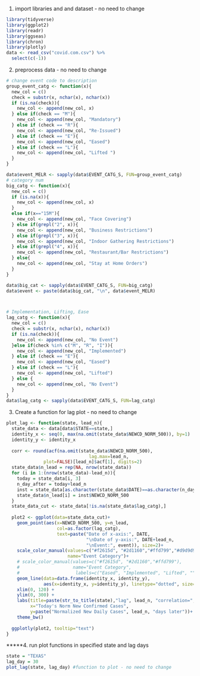 1. import libraries and and dataset - no need to change
```r
library(tidyverse)
library(ggplot2)
library(readr)
library(ggseas)
library(chron)
library(plotly)
data <- read_csv("covid.com.csv") %>% 
  select(c(-1))
```

2. preprocess data - no need to change
```r



# change event code to description
group_event_catg <- function(x){
  new_col = c()
  check = substr(x, nchar(x), nchar(x))
  if (is.na(check)){
    new_col <- append(new_col, x)
  } else if(check == "M"){
    new_col <- append(new_col, "Mandatory")
  } else if (check == "R"){
    new_col <- append(new_col, "Re-Issued")
  } else if (check == "E"){
    new_col <- append(new_col, "Eased")
  } else if (check == "L"){
    new_col <- append(new_col, "Lifted ")
  } 
}

data$event_MELR <- sapply(data$EVENT_CATG_S, FUN=group_event_catg)
# category num
big_catg <- function(x){
  new_col = c()
  if (is.na(x)){
    new_col <- append(new_col, x)
  } 
  else if(x=="15M"){
    new_col <- append(new_col, "Face Covering")
  } else if(grepl("2", x)){
    new_col <- append(new_col, "Business Restrictions")
  } else if(grepl("3", x)){
    new_col <- append(new_col, "Indoor Gathering Restrictions")
  } else if(grepl("4", x)){
    new_col <- append(new_col, "Restaurant/Bar Restrictions")
  } else{
    new_col <- append(new_col, "Stay at Home Orders")
  }
}

data$big_cat <- sapply(data$EVENT_CATG_S, FUN=big_catg)
data$event <- paste(data$big_cat, "\n", data$event_MELR)



# Implementation, Lifting, Ease
lag_catg <- function(x){
  new_col = c()
  check = substr(x, nchar(x), nchar(x))
  if (is.na(check)){
    new_col <- append(new_col, "No Event")
  }else if(check %in% c("M", "R", "I")){
    new_col <- append(new_col, "Implemented")
  } else if (check == "E"){
    new_col <- append(new_col, "Eased")
  } else if (check == "L"){
    new_col <- append(new_col, "Lifted")
  } else {
    new_col <- append(new_col, "No Event")
  }
}
data$lag_catg <- sapply(data$EVENT_CATG_S, FUN=lag_catg)


```



3. Create a function for lag plot - no need to change
```r
plot_lag <- function(state, lead_n){
  state_data <- data[data$STATE==state,]
  identity_x <- seq(0, max(na.omit(state_data$NEWCD_NORM_500)), by=1)
  identity_y <- identity_x
  
  corr <- round(acf(na.omit(state_data$NEWCD_NORM_500),
                               lag.max=lead_n, 
              plot=FALSE)[lead_n]$acf[1], digits=2)
  state_data$n_lead = rep(NA, nrow(state_data))
  for (i in 1:(nrow(state_data)-lead_n)){
    today = state_data[i, 3]
    n_day_after = today+lead_n
    inst = state_data[as.character(state_data$DATE)==as.character(n_day_after[1,1]),]
    state_data$n_lead[i] = inst$NEWCD_NORM_500
  }
  state_data_cut <- state_data[!is.na(state_data$lag_catg),]
  
  plot2 <- ggplot(data=state_data_cut)+
    geom_point(aes(x=NEWCD_NORM_500, y=n_lead,
                   col=as.factor(lag_catg),
                   text=paste("Date of x-axis:", DATE,
                              "\nDate of y-axis:", DATE+lead_n,
                              "\nEvent:", event)), size=2)+
    scale_color_manual(values=c("#f2615d", "#2d1160","#ffd799","#d9d9d9"),
                       name="Event Category")+
    # scale_color_manual(values=c("#f2615d", "#2d1160","#ffd799"),
    #                    name="Event Category",
    #                     labels=c("Eased", "Implemented", "Lifted", ""))+
    geom_line(data=data.frame(identity_x, identity_y),
              aes(x=identity_x, y=identity_y), linetype="dotted", size=1)+
    xlim(0, 120) +
    ylim(0, 300) +
    labs(title=paste(str_to_title(state),"lag", lead_n, "correlation=", corr), 
         x="Today's Norm New Confirmed Cases",
         y=paste("Normalized New Daily Cases", lead_n, "days later"))+
    theme_bw()
  
  ggplotly(plot2, tooltip="text")
}
```



*****4. run plot functions in specified state and lag days
```r
state = "TEXAS"
lag_day = 30
plot_lag(state, lag_day) #function to plot - no need to change
```



